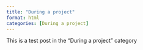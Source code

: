 ```yaml
---
title: "During a project"
format: html
categories: [During a project]
---
```


This is a test post in the "During a project" category